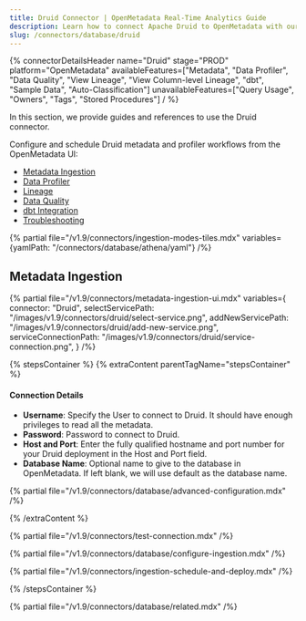 ```yaml
---
title: Druid Connector | OpenMetadata Real-Time Analytics Guide
description: Learn how to connect Apache Druid to OpenMetadata with our comprehensive connector guide. Step-by-step setup, configuration, and metadata extraction.
slug: /connectors/database/druid
---
```


{% connectorDetailsHeader
name="Druid"
stage="PROD"
platform="OpenMetadata"
availableFeatures=["Metadata", "Data Profiler", "Data Quality", "View Lineage", "View Column-level Lineage", "dbt", "Sample Data", "Auto-Classification"]
unavailableFeatures=["Query Usage", "Owners", "Tags", "Stored Procedures"]
/ %}

In this section, we provide guides and references to use the Druid connector.

Configure and schedule Druid metadata and profiler workflows from the OpenMetadata UI:

- [Metadata Ingestion](#metadata-ingestion)
- [Data Profiler](/how-to-guides/data-quality-observability/profiler/workflow)
- [Lineage](/how-to-guides/data-lineage/workflow)
- [Data Quality](/how-to-guides/data-quality-observability/quality)
- [dbt Integration](/connectors/ingestion/workflows/dbt)
- [Troubleshooting](/connectors/database/druid/troubleshooting)

{% partial file="/v1.9/connectors/ingestion-modes-tiles.mdx" variables={yamlPath: "/connectors/database/athena/yaml"} /%}

## Metadata Ingestion

{% partial 
  file="/v1.9/connectors/metadata-ingestion-ui.mdx" 
  variables={
    connector: "Druid", 
    selectServicePath: "/images/v1.9/connectors/druid/select-service.png",
    addNewServicePath: "/images/v1.9/connectors/druid/add-new-service.png",
    serviceConnectionPath: "/images/v1.9/connectors/druid/service-connection.png",
} 
/%}

{% stepsContainer %}
{% extraContent parentTagName="stepsContainer" %}

#### Connection Details

- **Username**: Specify the User to connect to Druid. It should have enough privileges to read all the metadata.
- **Password**: Password to connect to Druid.
- **Host and Port**: Enter the fully qualified hostname and port number for your Druid deployment in the Host and Port field.
- **Database Name**: Optional name to give to the database in OpenMetadata. If left blank, we will use default as the database name.

{% partial file="/v1.9/connectors/database/advanced-configuration.mdx" /%}

{% /extraContent %}

{% partial file="/v1.9/connectors/test-connection.mdx" /%}

{% partial file="/v1.9/connectors/database/configure-ingestion.mdx" /%}

{% partial file="/v1.9/connectors/ingestion-schedule-and-deploy.mdx" /%}

{% /stepsContainer %}

{% partial file="/v1.9/connectors/database/related.mdx" /%}
